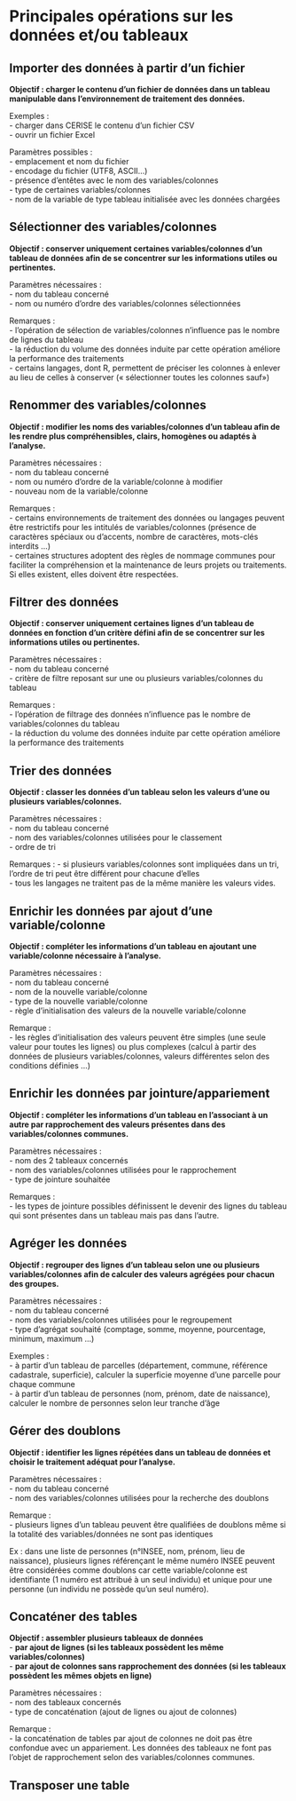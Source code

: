 # Principales opérations sur les données et/ou tableaux {.backgroundTitre}


## Importer des données à partir d’un fichier

**Objectif : charger le contenu d’un fichier de données dans un tableau manipulable dans l’environnement de traitement des données.**  

Exemples :  
- charger dans CERISE le contenu d’un fichier CSV  
- ouvrir un fichier Excel  
  

Paramètres possibles :  
- emplacement et nom du fichier  
- encodage du fichier (UTF8, ASCII…)  
- présence d’entêtes avec le nom des variables/colonnes  
- type de certaines variables/colonnes  
- nom de la variable de type tableau initialisée avec les données chargées


## Sélectionner des variables/colonnes

**Objectif : conserver uniquement certaines variables/colonnes d’un tableau de données afin de se concentrer sur les informations utiles ou pertinentes.**  
  

Paramètres nécessaires :  
- nom du tableau concerné  
- nom ou numéro d’ordre des variables/colonnes sélectionnées  
  
Remarques :  
- l’opération de sélection de variables/colonnes n’influence pas le nombre de lignes du tableau  
- la réduction du volume des données induite par cette opération améliore la performance des traitements   
- certains langages, dont R, permettent de préciser les colonnes à enlever au lieu de celles à conserver (« sélectionner toutes les colonnes sauf»)


## Renommer des variables/colonnes

**Objectif : modifier les noms des variables/colonnes d’un tableau afin de les rendre plus compréhensibles, clairs, homogènes ou adaptés à l’analyse.**  

  
Paramètres nécessaires :  
- nom du tableau concerné  
- nom ou numéro d’ordre de la variable/colonne à modifier  
- nouveau nom de la variable/colonne  
  
Remarques :  
- certains environnements de traitement des données ou langages peuvent être restrictifs pour les intitulés de variables/colonnes (présence de caractères spéciaux ou d’accents, nombre de caractères, mots-clés interdits …)  
- certaines structures adoptent des règles de nommage communes pour faciliter la compréhension et la maintenance de leurs projets ou traitements. Si elles existent, elles doivent être respectées.  

## Filtrer des données

**Objectif : conserver uniquement certaines lignes d’un tableau de données en fonction d’un critère défini afin de se concentrer sur les informations utiles ou pertinentes.**  
  

Paramètres nécessaires :  
- nom du tableau concerné  
- critère de filtre reposant sur une ou plusieurs variables/colonnes du tableau  
  
Remarques :  
- l’opération de filtrage des données n’influence pas le nombre de variables/colonnes du tableau  
- la réduction du volume des données induite par cette opération améliore la performance des traitements  


## Trier des données

**Objectif : classer les données d’un tableau selon les valeurs d’une ou plusieurs variables/colonnes.**  
  

Paramètres nécessaires :  
- nom du tableau concerné  
- nom des variables/colonnes utilisées pour le classement  
- ordre de tri  
  
Remarques : 
- si plusieurs variables/colonnes sont impliquées dans un tri, l’ordre de tri peut être différent pour chacune d’elles  
- tous les langages ne traitent pas de la même manière les valeurs vides.  


## Enrichir les données par ajout d’une variable/colonne

**Objectif : compléter les informations d’un tableau en ajoutant une variable/colonne nécessaire à l’analyse.**  
  

Paramètres nécessaires :  
- nom du tableau concerné  
- nom de la nouvelle variable/colonne  
- type de la nouvelle variable/colonne  
- règle d’initialisation des valeurs de la nouvelle variable/colonne  
  
Remarque :  
- les règles d’initialisation des valeurs peuvent être simples (une seule valeur pour toutes les lignes) ou plus complexes (calcul à partir des données de plusieurs variables/colonnes, valeurs différentes selon des conditions définies …)


## Enrichir les données par jointure/appariement

**Objectif : compléter les informations d’un tableau en l’associant à un autre par rapprochement des valeurs présentes dans des variables/colonnes communes.**
  

Paramètres nécessaires :  
- nom des 2 tableaux concernés  
- nom des variables/colonnes utilisées pour le rapprochement  
- type de jointure souhaitée  

Remarques :  
- les types de jointure possibles définissent le devenir des lignes du tableau qui sont présentes dans un tableau mais pas dans l’autre.  


## Agréger les données

**Objectif : regrouper des lignes d’un tableau selon une ou plusieurs variables/colonnes afin de calculer des valeurs agrégées pour chacun des groupes.**  
  

Paramètres nécessaires :  
- nom du tableau concerné  
- nom des variables/colonnes utilisées pour le regroupement  
- type d’agrégat souhaité (comptage, somme, moyenne, pourcentage, minimum, maximum …)  
  
Exemples :  
- à partir d’un tableau de parcelles (département, commune, référence cadastrale, superficie), calculer la superficie moyenne d’une parcelle pour chaque commune  
- à partir d’un tableau de personnes (nom, prénom, date de naissance), calculer le nombre de personnes selon leur tranche d’âge


## Gérer des doublons

**Objectif : identifier les lignes répétées dans un tableau de données et choisir le traitement adéquat pour l’analyse.**  
  

Paramètres nécessaires :  
- nom du tableau concerné  
- nom des variables/colonnes utilisées pour la recherche des doublons  
  
Remarque :  
- plusieurs lignes d’un tableau peuvent être qualifiées de doublons même si la totalité des variables/données ne sont pas identiques  
  
Ex : dans une liste de personnes (n°INSEE, nom, prénom, lieu de naissance), plusieurs lignes référençant le même numéro INSEE peuvent être considérées comme doublons car cette variable/colonne est identifiante (1 numéro est attribué à un seul individu) et unique pour une personne (un individu ne possède qu’un seul numéro).


## Concaténer des tables

**Objectif : assembler plusieurs tableaux de données**  
- **par ajout de lignes (si les tableaux possèdent les même variables/colonnes)**  
- **par ajout de colonnes sans rapprochement des données  (si les tableaux possèdent les mêmes objets en ligne)**  
  

Paramètres nécessaires :  
- nom des tableaux concernés  
- type de concaténation (ajout de lignes ou ajout de colonnes)  
  
Remarque :  
- la concaténation de tables par ajout de colonnes ne doit pas être confondue avec un appariement. Les données des tableaux ne font pas l’objet de rapprochement selon des variables/colonnes communes.


## Transposer une table

